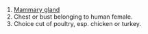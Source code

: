 # [[Mammary gland]]
# Chest or bust belonging to human female.
# Choice cut of poultry, esp. chicken or turkey.
